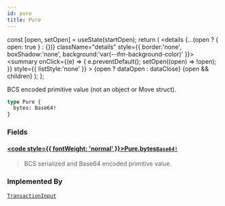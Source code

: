 ```yaml
---
id: pure
title: Pure
---
```









  const [open, setOpen] = useState(startOpen);
  return (
    <details {...(open ? { open: true } : {})} className="details" style={{ border:'none', boxShadow:'none', background:'var(--ifm-background-color)' }}>
      <summary
        onClick={(e) => {
          e.preventDefault();
          setOpen((open) => !open);
        }}
        style={{ listStyle:'none' }}
      >
      {open ? dataOpen : dataClose}
      </summary>
      {open && children}
    </details>
  );
};








BCS encoded primitive value (not an object or Move struct).


```graphql
type Pure {
  bytes: Base64!
}
```




### Fields

#### [<code style={{ fontWeight: 'normal' }}>Pure.<b>bytes</b></code>](#)<Bullet />[`Base64!`](/references/sui-api/sui-graphql/reference/scalars/base-64) <Badge class="badge badge--secondary" text="non-null"/> <Badge class="badge badge--secondary" text="scalar"/> 
> 
> 
> BCS serialized and Base64 encoded primitive value.
> 



### Implemented By

[`TransactionInput`](/references/sui-api/sui-graphql/reference/unions/transaction-input)  <Badge class="badge badge--secondary" text="union"/>


